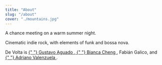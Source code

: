 ```yaml
---
title: "About"
slug: "/about"
cover: "./mountains.jpg"
---
```


A chance meeting on a warm summer night.

<p>Cinematic indie rock, with elements of funk and bossa nova.</p>
<p>
  De Volta is
  <a href="https://soundcloud.com/watered" target="_blank">
    {" "}
    Gustavo Aguado
  </a>,<a href="https://www.biancachengcostanzo.com" target="_blank">
    {" "}
    Bianca Cheng
  </a>, Fabián Galico, and
  <a
    href="https://www.youtube.com/channel/UC7WffOROfHlRAhOpMYn733Q"
    target="_blank"
  >
    {" "}
    Adriano Valenzuela
  </a>
  .
</p>
